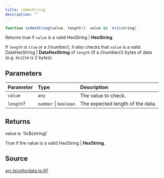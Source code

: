 ```yaml
---
title: isHexString
description: ""
---
```


```ts
function isHexString(value, length?): value is `0x${string}`
```

Returns true if `value` is a valid HexString | **HexString**.

 If `length` is `true` or a //number//, it also checks that
 `value` is a valid DataHexString | **DataHexString** of `length` (if a //number//)
 bytes of data (e.g. `0x1234` is 2 bytes).

## Parameters

| Parameter | Type | Description |
| :------ | :------ | :------ |
| `value` | `any` | The value to check. |
| `length`? | `number` \| `boolean` | The expected length of the data. |

## Returns

value is \`0x$\{string\}\`

True if the value is a valid HexString | **HexString**.

## Source

[src.ts/utils/data.ts:97](https://github.com/dominant-strategies/quais-6.js/blob/3f482dd134064d41657ff7dc9ba8162f741c9c83/src.ts/utils/data.ts#L97)
